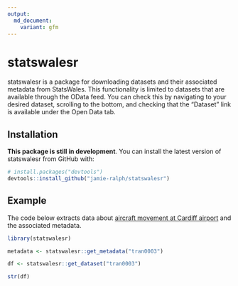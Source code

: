 ```yaml
---
output:
  md_document:
    variant: gfm
---
```


# statswalesr

statswalesr is a package for downloading datasets and their associated metadata
from StatsWales. This functionality is limited to datasets that are available 
through the OData feed. You can check this by navigating to your desired 
dataset, scrolling to the bottom, and checking that the "Dataset" link is 
available under the Open Data tab.

## Installation

**This package is still in development**. You can install the latest version 
of statswalesr from GitHub with:

``` r
# install.packages("devtools")
devtools::install_github("jamie-ralph/statswalesr")
```
## Example

The code below extracts data about [aircraft movement at Cardiff airport](https://statswales.gov.wales/Catalogue/Transport/Air/aircraftmovementsatcardiffairport-by-movementtype-year) and the associated metadata.

```r
library(statswalesr)

metadata <- statswalesr::get_metadata("tran0003")

df <- statswalesr::get_dataset("tran0003")
```

```r

str(df)

```

